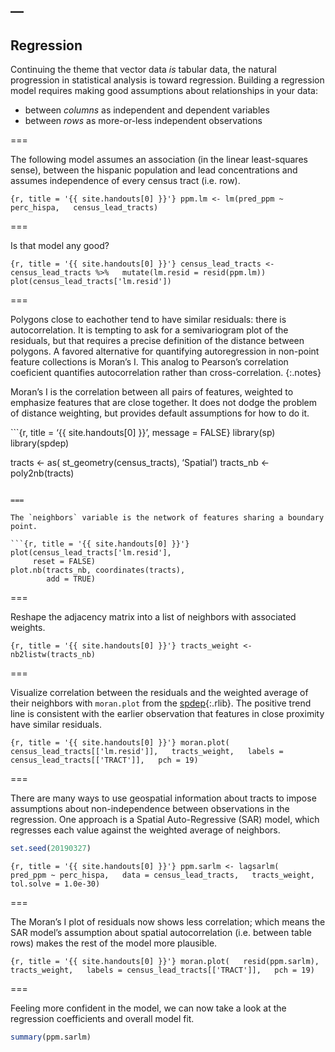 ---
---

## Regression

Continuing the theme that vector data *is* tabular data, the natural
progression in statistical analysis is toward regression. Building a regression
model requires making good assumptions about relationships in your data:

- between *columns* as independent and dependent variables
- between *rows* as more-or-less independent observations

===

The following model assumes an association (in the linear least-squares sense),
between the hispanic population and lead concentrations and assumes independence
of every census tract (i.e. row).

```{r, title = '{{ site.handouts[0] }}'}
ppm.lm <- lm(pred_ppm ~ perc_hispa,
  census_lead_tracts)
```

===

Is that model any good?

```{r, title = '{{ site.handouts[0] }}'}
census_lead_tracts <- census_lead_tracts %>%
  mutate(lm.resid = resid(ppm.lm))
plot(census_lead_tracts['lm.resid'])
```

===

Polygons close to eachother tend to have similar residuals: there is
autocorrelation. It is tempting to ask for a semivariogram plot of the
residuals, but that requires a precise definition of the distance between
polygons. A favored alternative for quantifying autoregression in non-point
feature collections is Moran's I. This analog to Pearson's correlation
coeficient quantifies autocorrelation rather than cross-correlation.
{:.notes}

Moran's I is the correlation between all pairs of features, weighted to
emphasize features that are close together. It does not dodge the problem of
distance weighting, but provides default assumptions for how to do it.

```{r, title = '{{ site.handouts[0] }}', message = FALSE}
library(sp)
library(spdep)

tracts <- as(
  st_geometry(census_tracts), 'Spatial')
tracts_nb <- poly2nb(tracts)
```

===

The `neighbors` variable is the network of features sharing a boundary point.

```{r, title = '{{ site.handouts[0] }}'}
plot(census_lead_tracts['lm.resid'],
     reset = FALSE)
plot.nb(tracts_nb, coordinates(tracts),
        add = TRUE)
```

===

Reshape the adjacency matrix into a list of neighbors with associated weights.

```{r, title = '{{ site.handouts[0] }}'}
tracts_weight <- nb2listw(tracts_nb)
```

===

Visualize correlation between the residuals and the weighted average of their
neighbors with `moran.plot` from the [spdep](){:.rlib}. The positive trend line is consistent with the earlier observation that features in close proximity have similar residuals.

```{r, title = '{{ site.handouts[0] }}'}
moran.plot(
  census_lead_tracts[['lm.resid']],
  tracts_weight,
  labels = census_lead_tracts[['TRACT']],
  pch = 19)
```

===

There are many ways to use geospatial information about tracts to impose
assumptions about non-independence between observations in the regression. One
approach is a Spatial Auto-Regressive (SAR) model, which regresses each value against
the weighted average of neighbors.

```r
set.seed(20190327)
```
```{r, title = '{{ site.handouts[0] }}'}
ppm.sarlm <- lagsarlm(
  pred_ppm ~ perc_hispa,
  data = census_lead_tracts,
  tracts_weight,
  tol.solve = 1.0e-30)
```

===

The Moran's I plot of residuals now shows less correlation; which means the SAR
model's assumption about spatial autocorrelation (i.e. between table rows) makes
the rest of the model more plausible.

```{r, title = '{{ site.handouts[0] }}'}
moran.plot(
  resid(ppm.sarlm),
  tracts_weight,
  labels = census_lead_tracts[['TRACT']],
  pch = 19)
```

===

Feeling more confident in the model, we can now take a look at the regression
coefficients and overall model fit.

```r
summary(ppm.sarlm)
```


